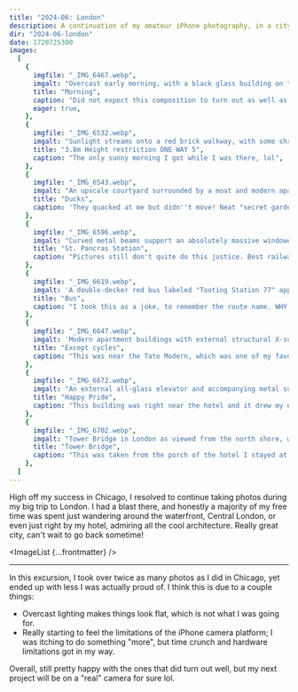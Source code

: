 ```yaml
---
title: "2024-06: London"
description: A continuation of my amateur iPhone photography, in a city with tricky lighting.
dir: "2024-06-london"
date: 1720725300
images:
  [
    {
      imgfile: "_IMG_6467.webp",
      imgalt: "Overcast early morning, with a black glass building on the right of the street reflecting a brown brick building on the left. A few people are out walking.",
      title: "Morning",
      caption: "Did not expect this composition to turn out as well as it did",
      eager: true,
    },
    {
      imgfile: "_IMG_6532.webp",
      imgalt: "Sunlight streams onto a red brick walkway, with some shrubbery and a lamppost in the foreground leading to a fire escape stair in the background. There is some signage posted.",
      title: "3.8m Height restriction ONE WAY 5",
      caption: "The only sunny morning I got while I was there, lol",
    },
    {
      imgfile: "_IMG_6543.webp",
      imgalt: "An upscale courtyard surrounded by a moat and modern apartment buildings, containing coniferous trees and shrubs. Two ducks on a concrete path look warily at the photographer.",
      title: "Ducks",
      caption: 'They quacked at me but didn''t move! Neat "secret garden made of money" feeling here.',
    },
    {
      imgfile: "_IMG_6596.webp",
      imgalt: "Curved metal beams support an absolutely massive windowed ceiling. Beyond a glass railing, a statue of a man also looks up in wonder.",
      title: "St. Pancras Station",
      caption: "Pictures still don't quite do this justice. Best railway station I've ever seen.",
    },
    {
      imgfile: "_IMG_6619.webp",
      imgalt: 'A double-decker red bus labeled "Tooting Station 77" approaches the camera, with the city reflected in its full-frontal windshield. There is a like bus behind it.',
      title: "Bus",
      caption: "I took this as a joke, to remember the route name. WHY DID IT TURN OUT SO WELL??",
    },
    {
      imgfile: "_IMG_6647.webp",
      imgalt: 'Modern apartment buildings with external structural X-supports and floor-to-ceiling glass windows surround a courtyard where one person is standing in a hoodie. A road exit is labeled with a "Do Not Enter" symbol.',
      title: "Except cycles",
      caption: "This was near the Tate Modern, which was one of my favorite museums and favorite areas, because of all the architecture naturally.",
    },
    {
      imgfile: "_IMG_6672.webp",
      imgalt: "An external all-glass elevator and accompanying metal supports create a chaotic mess of reflections with themselves and the outside street. A pride flag can be seen thru a gap.",
      title: "Happy Pride",
      caption: "This building was right near the hotel and it drew my eye every time. This piece is about the shapes it makes.",
    },
    {
      imgfile: "_IMG_6702.webp",
      imgalt: "Tower Bridge in London as viewed from the north shore, with the Girl And Dolphin sculpture visible. A few pedestrians mill about the waterfront.",
      title: "Tower Bridge",
      caption: "This was taken from the porch of the hotel I stayed at! All paid for by work 😎",
    },
  ]
---
```



High off my success in Chicago, I resolved to continue taking photos during my big trip to London. I had a blast there, and honestly a majority of my free time was spent just wandering around the waterfront, Central London, or even just right by my hotel, admiring all the cool architecture. Really great city, can't wait to go back sometime!

<ImageList {...frontmatter} />
<hr />

In this excursion, I took over twice as many photos as I did in Chicago, yet ended up with less I was actually proud of. I think this is due to a couple things:

- Overcast lighting makes things look flat, which is not what I was going for.
- Really starting to feel the limitations of the iPhone camera platform; I was itching to do something "more", but time crunch and hardware limitations got in my way.

Overall, still pretty happy with the ones that did turn out well, but my
next project will be on a "real" camera for sure lol.
